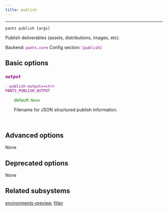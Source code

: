 ```yaml
---
title: publish
---
```


---

```
pants publish [args]
```

Publish deliverables (assets, distributions, images, etc).

Backend: <span style="color: purple"><code>pants.core</code></span>
Config section: <span style="color: purple"><code>[publish]</code></span>

## Basic options

<div style="color: purple">

### `output`

  <code>--publish-output=&lt;str&gt;</code><br>
  <code>PANTS_PUBLISH_OUTPUT</code><br>
</div>
<div style="padding-left: 2em;">
<span style="color: green">default: <code>None</code></span>

<br>

Filename for JSON structured publish information.

</div>
<br>

## Advanced options

None

## Deprecated options

None

## Related subsystems

[environments-preview](reference-environments-preview), [filter](reference-filter)
